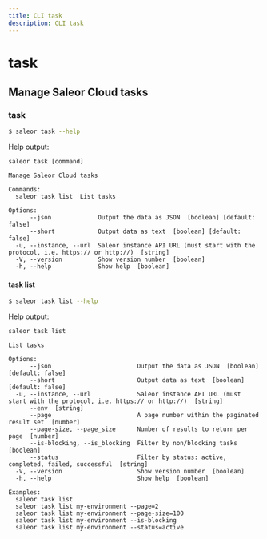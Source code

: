 ```yaml
---
title: CLI task
description: CLI task
---
```


# task

## Manage Saleor Cloud tasks

### task

```sh
$ saleor task --help
```

Help output:

```
saleor task [command]

Manage Saleor Cloud tasks

Commands:
  saleor task list  List tasks

Options:
      --json             Output the data as JSON  [boolean] [default: false]
      --short            Output data as text  [boolean] [default: false]
  -u, --instance, --url  Saleor instance API URL (must start with the protocol, i.e. https:// or http://)  [string]
  -V, --version          Show version number  [boolean]
  -h, --help             Show help  [boolean]
```

#### task list

```sh
$ saleor task list --help
```

Help output:

```
saleor task list

List tasks

Options:
      --json                        Output the data as JSON  [boolean] [default: false]
      --short                       Output data as text  [boolean] [default: false]
  -u, --instance, --url             Saleor instance API URL (must start with the protocol, i.e. https:// or http://)  [string]
      --env  [string]
      --page                        A page number within the paginated result set  [number]
      --page-size, --page_size      Number of results to return per page  [number]
      --is-blocking, --is_blocking  Filter by non/blocking tasks  [boolean]
      --status                      Filter by status: active, completed, failed, successful  [string]
  -V, --version                     Show version number  [boolean]
  -h, --help                        Show help  [boolean]

Examples:
  saleor task list
  saleor task list my-environment --page=2
  saleor task list my-environment --page-size=100
  saleor task list my-environment --is-blocking
  saleor task list my-environment --status=active
```

